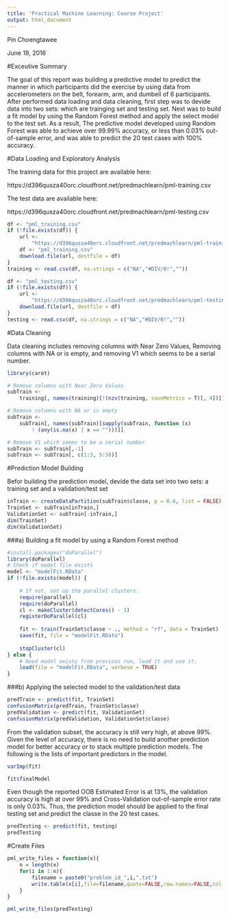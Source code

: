 ```yaml
---
title: 'Practical Machine Learning: Course Project'
output: html_document
---
```


Pin Choengtawee

June 19, 2016

#Exceutive Summary

The goal of this report was building a predictive model to predict the manner in which participants did the exercise by using data from accelerometers on the belt, forearm, arm, and dumbell of 6 participants. After performed data loading and data cleaning, first step was to devide data into two sets: which are trainging set and testing set. Next was to build a fit model by using the Random Forest method and apply the select model to the test set. As a result, The predictive model developed using Random Forest was able to achieve over 99.99% accuracy, or less than 0.03% out-of-sample error, and was able to predict the 20 test cases with 100% accuracy.

#Data Loading  and Exploratory Analysis

The training data for this project are available here:

https://d396qusza40orc.cloudfront.net/predmachlearn/pml-training.csv

The test data are available here:

https://d396qusza40orc.cloudfront.net/predmachlearn/pml-testing.csv

```r
df <- "pml_training.csv"
if (!file.exists(df)) {
    url <-
        "https://d396qusza40orc.cloudfront.net/predmachlearn/pml-training.csv"
    df <- "pml_training.csv"
    download.file(url, destfile = df)
}
training <- read.csv(df, na.strings = c("NA","#DIV/0!",""))

df <- "pml_testing.csv"
if (!file.exists(df)) {
    url <-
        "https://d396qusza40orc.cloudfront.net/predmachlearn/pml-testing.csv"
    download.file(url, destfile = df)
}
testing <- read.csv(df, na.strings = c("NA","#DIV/0!",""))
```

#Data Cleaning

Data cleaning includes removing columns with Near Zero Values, Removing columns with NA or is empty, and removing V1 which seems to be a serial number.

```r
library(caret)

# Remove columns with Near Zero Values
subTrain <-
    training[, names(training)[!(nzv(training, saveMetrics = T)[, 4])]]

# Remove columns with NA or is empty
subTrain <-
    subTrain[, names(subTrain)[sapply(subTrain, function (x)
        ! (any(is.na(x) | x == "")))]]

# Remove V1 which seems to be a serial number
subTrain <- subTrain[,-1]
subTrain <- subTrain[, c(1:3, 5:58)]
```

#Prediction Model Building

Befor building the prediction model, devide the data set into two sets: a training set and a validation/test set

```r
inTrain <- createDataPartition(subTrain$classe, p = 0.6, list = FALSE)
TrainSet <- subTrain[inTrain,]
ValidationSet <- subTrain[-inTrain,]
dim(TrainSet)
dim(ValidationSet)

```
      
###a) Building a fit model by using a Random Forest method

```r
#install.packages("doParallel")
library(doParallel)
# Check if model file exists
model <- "modelFit.RData"
if (!file.exists(model)) {
    
    # If not, set up the parallel clusters.  
    require(parallel)
    require(doParallel)
    cl <- makeCluster(detectCores() - 1)
    registerDoParallel(cl)
    
    fit <- train(TrainSet$classe ~ ., method = "rf", data = TrainSet)
    save(fit, file = "modelFit.RData")
    
    stopCluster(cl)
} else {
    # Good model exists from previous run, load it and use it.  
    load(file = "modelFit.RData", verbose = TRUE)
}
```

###b) Applying the selected model to the validation/test data

```r
predTrain <- predict(fit, TrainSet)
confusionMatrix(predTrain, TrainSet$classe)
predValidation <- predict(fit, ValidationSet)
confusionMatrix(predValidation, ValidationSet$classe)
```

From the validation subset, the accuracy is still very high, at above 99%. Given the level of accuracy, there is no need to build another prediction model for better accuracy or to stack multiple prediction models. The following is the lists of important predictors in the model.

```r
varImp(fit)
```

```r
fit$finalModel
```

Even though the reported OOB Estimated Error is at 13%, the validation accuracy is high at over 99% and Cross-Validation out-of-sample error rate is only 0.03%. Thus, the prediction model should be applied to the final testing set and predict the classe in the 20 test cases.

```r
predTesting <- predict(fit, testing)
predTesting
```


#Create Files 

```r
pml_write_files = function(x){
    n = length(x)
    for(i in 1:n){
        filename = paste0("problem_id_",i,".txt")
        write.table(x[i],file=filename,quote=FALSE,row.names=FALSE,col.names=FALSE)
    }
}

pml_write_files(predTesting)
```